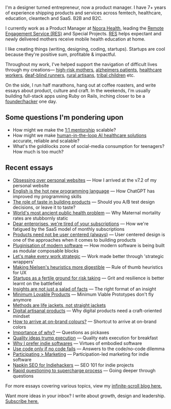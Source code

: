 I'm a designer turned entrepreneur, now a product manager. I have 7+ years of experience shipping products and services across femtech, healthcare, education, cleantech and SaaS. B2B and B2C.

I currently work as a Product Manager at [Noora Health](https://noorahealth.org/), leading the [Remote Engagement Service (RES)](https://blog.shreyasprakash.com/res/) and Special Projects. [RES](https://blog.shreyasprakash.com/res/) helps expectant and newly delivered mothers receive mobile health education at home.

I like creating things (writing, designing, coding, startups). Startups are cool because they're positive sum, profitable & impactful.

Throughout my work, I've helped support the navigation of difficult lives through my creations— [high-risk mothers](https://blog.shreyasprakash.com/res/), [alzheimers patients](https://vimeo.com/399509793), [healthcare workers](https://apps.apple.com/in/app/care-companion-india/id6468563195), [deaf-blind runners](https://blog.shreyasprakash.com/equarun/), [rural artisans](#), [tribal children](https://blog.shreyasprakash.com/res/) etc.

On the side, I run half marathons, hang out at coffee roasters, and write essays about product, culture and craft. In the weekends, I'm usually building full-stack apps using Ruby on Rails, inching closer to be a [founder/hacker](https://www.founderhacker.com/) one day.

Some questions I'm pondering upon
-

- How might we make the [1:1 mentorship](https://en.wikipedia.org/wiki/Bloom%27s_2_sigma_problem) scalable?
- How might we make [human-in-the-loop AI healthcare solutions](https://noorahealth.github.io/LLM-Project-doc-site/) accurate, reliable and scalable?
- What's the goldilocks zone of social-media consumption for teenagers? How much is too much?


Recent essays
-------------

*   [Obsessing over personal websites](https://blog.shreyasprakash.com/obsessing-over-personal-websites/) — How I arrived at the v7.2 of my personal website
*   [English is the hot new programming language](https://blog.shreyasprakash.com/english-is-the-hot-new-programming-language/) — How ChatGPT has improved my programming skills
*   [The role of taste in building products](https://blog.shreyasprakash.com/the-role-of-taste-in-building-products/) — Should you A/B test design decisions, or leave it to taste?
*   [World's most ancient public health problem](https://blog.shreyasprakash.com/before-building-a-product-hunt-a-purpose/) — Why Maternal mortality rates are stubbornly static
*   [Dear enterprises, we're tired of your subscriptions](https://blog.shreyasprakash.com/dear-enterprises-were-tired-of-your-subscriptions/) — How we're fatigued by the SaaS model of monthly subscriptions
*   [Products need not be user centered (always)](https://blog.shreyasprakash.com/products-need-not-be-user-centered/) — User centered design is one of the approaches when it comes to building products
*   [Pluginisation of modern software](https://blog.shreyasprakash.com/pluginisation-of-modern-software/) — How modern software is being built as modular composable blocks
*   [Let's make every work strategic](https://blog.shreyasprakash.com/strategic-wrappers-for-consulting/) — Work made better through 'strategic wrappers'
*   [Making Nielsen's heuristics more digestible](https://blog.shreyasprakash.com/making-nielsens-heuristics-more-digestible/) — Rule of thumb heuristics for UX
*   [Startups as a fertile ground for risk taking](https://blog.shreyasprakash.com/startups-are-a-fertile-ground-for-risk-taking/) — Grit and resilience is better learnt on the battlefield
*   [Insights are not just a salad of facts](https://blog.shreyasprakash.com/insights-are-not-just-a-salad-of-facts/) — The right format of an insight
*   [Minimum Lovable Products](https://blog.shreyasprakash.com/minimum-lovable-product/) — Minimum Viable Prototypes don't fly anymore
*   [Methods are life jackets, not straight jackets](https://blog.shreyasprakash.com/methods-are-lifejackets-not-straight-jackets/)
*   [Digital artisanal products](https://blog.shreyasprakash.com/digital-products-built-like-physical-artisanal-tools/) — Why digital products need a craft-oriented mindset
*   [How to arrive at on-brand colours?](https://blog.shreyasprakash.com/how-to-arrive-at-on-brand-colours/) — Shortcut to arrive at on-brand colors
*   [Importance of why?](https://blog.shreyasprakash.com/importance-of-why/) — Questions as pickaxes
*   [Quality ideas trump execution](https://blog.shreyasprakash.com/quality-ideas-trump-execution/) — Quality eats execution for breakfast
*   [Why I prefer indie softwares](https://blog.shreyasprakash.com/why-i-prefer-indie-softwares/) — Virtues of embodied software
*   [Use code only if no code fails](https://blog.shreyasprakash.com/use-code-only-if-no-code-fails/) — Answers to the code/no-code dilemma
*   [Participating > Marketing](https://blog.shreyasprakash.com/participating-marketing/) — Participation-led marketing for indie software
*   [Napkin SEO for Indiehackers](https://blog.shreyasprakash.com/napkin-seo-for-indiehackers/) — SEO 101 for indie projects
*   [Rapid questioning to supercharge process](https://blog.shreyasprakash.com/rapid-questioning-to-supercharge-your-process/) — Going deeper through questions

For more essays covering various topics, view my [infinite-scroll blog here.](https://blog.shreyasprakash.com/)

Want more ideas in your inbox? I write about growth, design and leadership. [Subscribe here.](https://blog.shreyasprakash.com/#/portal/signup/free)



